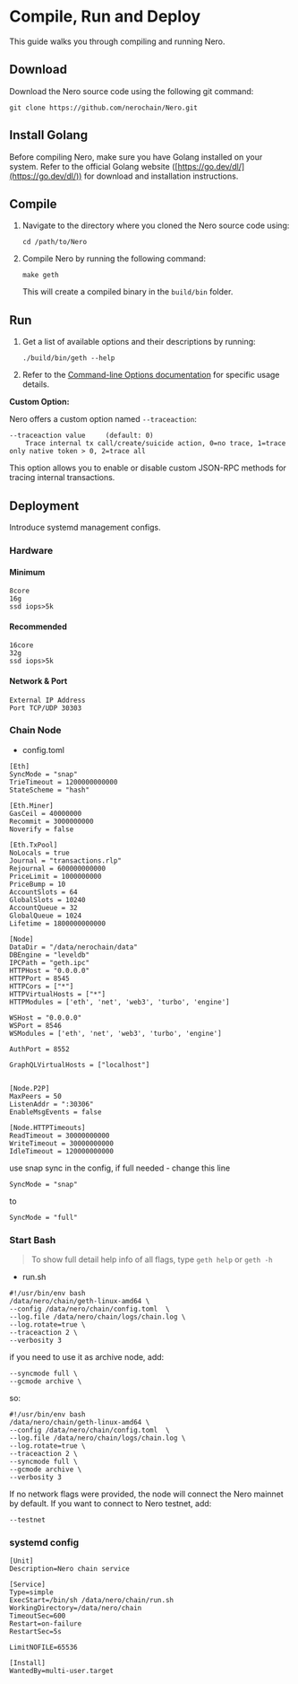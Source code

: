 
# Compile, Run and Deploy

This guide walks you through compiling and running Nero.

## Download

Download the Nero source code using the following git command:

```
git clone https://github.com/nerochain/Nero.git
```

## Install Golang

Before compiling Nero, make sure you have Golang installed on your system. Refer to the official Golang website ([https://go.dev/dl/](https://go.dev/dl/)) for download and installation instructions.

## Compile

1. Navigate to the directory where you cloned the Nero source code using:

   ```
   cd /path/to/Nero
   ```

2. Compile Nero by running the following command:

   ```
   make geth
   ```

   This will create a compiled binary in the `build/bin` folder.

## Run

1. Get a list of available options and their descriptions by running:

   ```
   ./build/bin/geth --help
   ```

2. Refer to the [Command-line Options documentation](./commandLineOptions.mdx) for specific usage details.

**Custom Option:**

Nero offers a custom option named `--traceaction`:

```
--traceaction value     (default: 0)
    Trace internal tx call/create/suicide action, 0=no trace, 1=trace only native token > 0, 2=trace all
```

This option allows you to enable or disable custom JSON-RPC methods for tracing internal transactions.

## Deployment

Introduce systemd management configs.

### Hardware

#### Minimum

```
8core
16g
ssd iops>5k
```

#### Recommended

```
16core
32g
ssd iops>5k
```

#### Network & Port

```
External IP Address
Port TCP/UDP 30303
```

### Chain Node

- config.toml

```
[Eth]
SyncMode = "snap"
TrieTimeout = 1200000000000
StateScheme = "hash"

[Eth.Miner]
GasCeil = 40000000
Recommit = 3000000000
Noverify = false

[Eth.TxPool]
NoLocals = true
Journal = "transactions.rlp"
Rejournal = 600000000000
PriceLimit = 1000000000
PriceBump = 10
AccountSlots = 64
GlobalSlots = 10240
AccountQueue = 32
GlobalQueue = 1024
Lifetime = 1800000000000

[Node]
DataDir = "/data/nerochain/data"
DBEngine = "leveldb"
IPCPath = "geth.ipc"
HTTPHost = "0.0.0.0"
HTTPPort = 8545
HTTPCors = ["*"]
HTTPVirtualHosts = ["*"]
HTTPModules = ['eth', 'net', 'web3', 'turbo', 'engine']

WSHost = "0.0.0.0"
WSPort = 8546
WSModules = ['eth', 'net', 'web3', 'turbo', 'engine']

AuthPort = 8552

GraphQLVirtualHosts = ["localhost"]


[Node.P2P]
MaxPeers = 50
ListenAddr = ":30306"
EnableMsgEvents = false

[Node.HTTPTimeouts]
ReadTimeout = 30000000000
WriteTimeout = 30000000000
IdleTimeout = 120000000000
```

use snap sync in the config, if full needed - change this line

```
SyncMode = "snap"
```

to

```
SyncMode = "full"
```

### Start Bash

> To show full detail help info of all flags, type `geth help` or `geth -h`

- run.sh

```
#!/usr/bin/env bash
/data/nero/chain/geth-linux-amd64 \
--config /data/nero/chain/config.toml  \
--log.file /data/nero/chain/logs/chain.log \
--log.rotate=true \
--traceaction 2 \
--verbosity 3
```

if you need to use it as archive node, add:

```
--syncmode full \
--gcmode archive \
```

so:

```
#!/usr/bin/env bash
/data/nero/chain/geth-linux-amd64 \
--config /data/nero/chain/config.toml  \
--log.file /data/nero/chain/logs/chain.log \
--log.rotate=true \
--traceaction 2 \
--syncmode full \
--gcmode archive \
--verbosity 3
```

If no network flags were provided, the node will connect the Nero mainnet by default. If you want to connect to Nero testnet, add:

```
--testnet
```

### systemd config

```
[Unit]
Description=Nero chain service

[Service]
Type=simple
ExecStart=/bin/sh /data/nero/chain/run.sh
WorkingDirectory=/data/nero/chain
TimeoutSec=600
Restart=on-failure
RestartSec=5s

LimitNOFILE=65536

[Install]
WantedBy=multi-user.target
```


<PageFeedback path="/en/node-validators/compileAndRun" />
